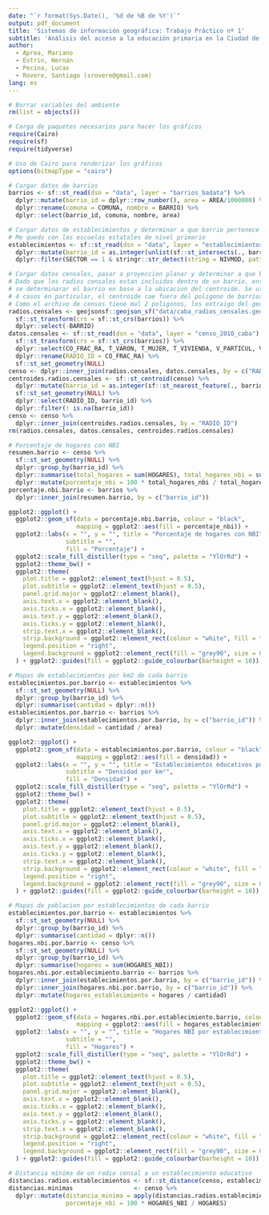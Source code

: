 ```yaml
---
date: "`r format(Sys.Date(), '%d de %B de %Y')`"
output: pdf_document
title: 'Sistemas de información geográfica: Trabajo Práctico nº 1'
subtitle: 'Análisis del acceso a la educación primaria en la Ciudad de Buenos Aires'
author: 
  - Aprea, Mariano
  - Estrin, Hernán
  - Pecina, Lucas
  - Rovere, Santiago (srovere@gmail.com)
lang: es
---
```


```r
# Borrar variables del ambiente
rm(list = objects())

# Carga de paquetes necesarios para hacer los gráficos
require(Cairo)
require(sf)
require(tidyverse)

# Uso de Cairo para renderizar los gráficos
options(bitmapType = "cairo")

# Cargar datos de barrios
barrios <- sf::st_read(dsn = "data", layer = "barrios_badata") %>%
  dplyr::mutate(barrio_id = dplyr::row_number(), area = AREA/1000000) %>%
  dplyr::rename(comuna = COMUNA, nombre = BARRIO) %>%
  dplyr::select(barrio_id, comuna, nombre, area)

# Cargar datos de establecimientos y determinar a que barrio pertenece cada uno de ellos
# Me quedo con las escuelas estatales de nivel primario
establecimientos <- sf::st_read(dsn = "data", layer = "establecimientos-educativos") %>%
  dplyr::mutate(barrio_id = as.integer(unlist(sf::st_intersects(., barrios)))) %>%
  dplyr::filter(SECTOR == 1 & stringr::str_detect(string = NIVMOD, pattern = "PriCom")) 

# Cargar datos censales, pasar a proyeccion planar y determinar a que barrio pertenece cada uno de ellos
# Dado que los radios censales estan incluidos dentro de un barrio, entonces para evitar problemas de proyeccion
# se determinarar el barrio en base a la ubicacion del centroide. Se utiliza st_nearest_feature porque para
# 4 casos en particular, el centroide cae fuera del poligono de barrios (por los "huecos" que tiene)
# Como el archivo de censos tiene mal 2 poligonos, los extraigo del geojson y luego hago join con los datos censales.
radios.censales <- geojsonsf::geojson_sf("data/caba_radios_censales.geojson") %>%
  sf::st_transform(crs = sf::st_crs(barrios)) %>%
  dplyr::select(-BARRIO)
datos.censales <- sf::st_read(dsn = "data", layer = "censo_2010_caba") %>%
  sf::st_transform(crs = sf::st_crs(barrios)) %>%
  dplyr::select(CO_FRAC_RA, T_VARON, T_MUJER, T_VIVIENDA, V_PARTICUL, V_COLECTIV) %>%
  dplyr::rename(RADIO_ID = CO_FRAC_RA) %>%
  sf::st_set_geometry(NULL)
censo <- dplyr::inner_join(radios.censales, datos.censales, by = c("RADIO_ID"))
centroides.radios.censales <- sf::st_centroid(censo) %>%
  dplyr::mutate(barrio_id = as.integer(sf::st_nearest_feature(., barrios))) %>%
  sf::st_set_geometry(NULL) %>%
  dplyr::select(RADIO_ID, barrio_id) %>%
  dplyr::filter(! is.na(barrio_id))
censo <- censo %>%
  dplyr::inner_join(centroides.radios.censales, by = "RADIO_ID")
rm(radios.censales, datos.censales, centroides.radios.censales)
```

```r
# Porcentaje de hogares con NBI
resumen.barrio <- censo %>%
  sf::st_set_geometry(NULL) %>%
  dplyr::group_by(barrio_id) %>%
  dplyr::summarise(total_hogares = sum(HOGARES), total_hogares_nbi = sum(HOGARES_NBI)) %>%
  dplyr::mutate(porcentaje_nbi = 100 * total_hogares_nbi / total_hogares)
porcentaje.nbi.barrio <- barrios %>%
  dplyr::inner_join(resumen.barrio, by = c("barrio_id"))

ggplot2::ggplot() +
  ggplot2::geom_sf(data = porcentaje.nbi.barrio, colour = "black",
                   mapping = ggplot2::aes(fill = porcentaje_nbi)) +
  ggplot2::labs(x = "", y = "", title = "Porcentaje de hogares con NBI",
                subtitle = "",
                fill = "Porcentaje") +
  ggplot2::scale_fill_distiller(type = "seq", palette = "YlOrRd") +
  ggplot2::theme_bw() +
  ggplot2::theme(
    plot.title = ggplot2::element_text(hjust = 0.5),
    plot.subtitle = ggplot2::element_text(hjust = 0.5),
    panel.grid.major = ggplot2::element_blank(),
    axis.text.x = ggplot2::element_blank(),
    axis.ticks.x = ggplot2::element_blank(),
    axis.text.y = ggplot2::element_blank(),
    axis.ticks.y = ggplot2::element_blank(),
    strip.text.x = ggplot2::element_blank(),
    strip.background = ggplot2::element_rect(colour = "white", fill = "white"),
    legend.position = "right",
    legend.background = ggplot2::element_rect(fill = "grey90", size = 0.1, linetype = "solid", colour = "black")
  ) + ggplot2::guides(fill = ggplot2::guide_colourbar(barheight = 10))
```

```r
# Mapas de establecimientos por km2 de cada barrio
establecimientos.por.barrio <- establecimientos %>%
  sf::st_set_geometry(NULL) %>%
  dplyr::group_by(barrio_id) %>%
  dplyr::summarise(cantidad = dplyr::n())
establecimientos.por.barrio <- barrios %>%
  dplyr::inner_join(establecimientos.por.barrio, by = c("barrio_id")) %>%
  dplyr::mutate(densidad = cantidad / area)

ggplot2::ggplot() +
  ggplot2::geom_sf(data = establecimientos.por.barrio, colour = "black",
                   mapping = ggplot2::aes(fill = densidad)) +
  ggplot2::labs(x = "", y = "", title = "Establecimientos educativos por barrio",
                subtitle = "Densidad por km²",
                fill = "Densidad") +
  ggplot2::scale_fill_distiller(type = "seq", palette = "YlOrRd") +
  ggplot2::theme_bw() +
  ggplot2::theme(
    plot.title = ggplot2::element_text(hjust = 0.5),
    plot.subtitle = ggplot2::element_text(hjust = 0.5),
    panel.grid.major = ggplot2::element_blank(),
    axis.text.x = ggplot2::element_blank(),
    axis.ticks.x = ggplot2::element_blank(),
    axis.text.y = ggplot2::element_blank(),
    axis.ticks.y = ggplot2::element_blank(),
    strip.text.x = ggplot2::element_blank(),
    strip.background = ggplot2::element_rect(colour = "white", fill = "white"),
    legend.position = "right",
    legend.background = ggplot2::element_rect(fill = "grey90", size = 0.1, linetype = "solid", colour = "black")
  ) + ggplot2::guides(fill = ggplot2::guide_colourbar(barheight = 10))
```

```r
# Mapas de poblacion por establecimientos de cada barrio
establecimientos.por.barrio <- establecimientos %>%
  sf::st_set_geometry(NULL) %>%
  dplyr::group_by(barrio_id) %>%
  dplyr::summarise(cantidad = dplyr::n())
hogares.nbi.por.barrio <- censo %>%
  sf::st_set_geometry(NULL) %>%
  dplyr::group_by(barrio_id) %>%
  dplyr::summarise(hogares = sum(HOGARES_NBI))
hogares.nbi.por.establecimiento.barrio <- barrios %>%
  dplyr::inner_join(establecimientos.por.barrio, by = c("barrio_id")) %>%
  dplyr::inner_join(hogares.nbi.por.barrio, by = c("barrio_id")) %>%
  dplyr::mutate(hogares_establecimiento = hogares / cantidad)

ggplot2::ggplot() +
  ggplot2::geom_sf(data = hogares.nbi.por.establecimiento.barrio, colour = "black",
                   mapping = ggplot2::aes(fill = hogares_establecimiento)) +
  ggplot2::labs(x = "", y = "", title = "Hogares NBI por establecimientos educativos",
                subtitle = "",
                fill = "Hogares") +
  ggplot2::scale_fill_distiller(type = "seq", palette = "YlOrRd") +
  ggplot2::theme_bw() +
  ggplot2::theme(
    plot.title = ggplot2::element_text(hjust = 0.5),
    plot.subtitle = ggplot2::element_text(hjust = 0.5),
    panel.grid.major = ggplot2::element_blank(),
    axis.text.x = ggplot2::element_blank(),
    axis.ticks.x = ggplot2::element_blank(),
    axis.text.y = ggplot2::element_blank(),
    axis.ticks.y = ggplot2::element_blank(),
    strip.text.x = ggplot2::element_blank(),
    strip.background = ggplot2::element_rect(colour = "white", fill = "white"),
    legend.position = "right",
    legend.background = ggplot2::element_rect(fill = "grey90", size = 0.1, linetype = "solid", colour = "black")
  ) + ggplot2::guides(fill = ggplot2::guide_colourbar(barheight = 10))
```

```r
# Distancia mínima de un radio censal a un establecimiento educativo
distancias.radios.establecimientos <- sf::st_distance(censo, establecimientos)
distancias.minimas                 <- censo %>%
  dplyr::mutate(distancia_minima = apply(distancias.radios.establecimientos, MARGIN = 1, FUN = min),
                porcentaje_nbi = 100 * HOGARES_NBI / HOGARES)
```